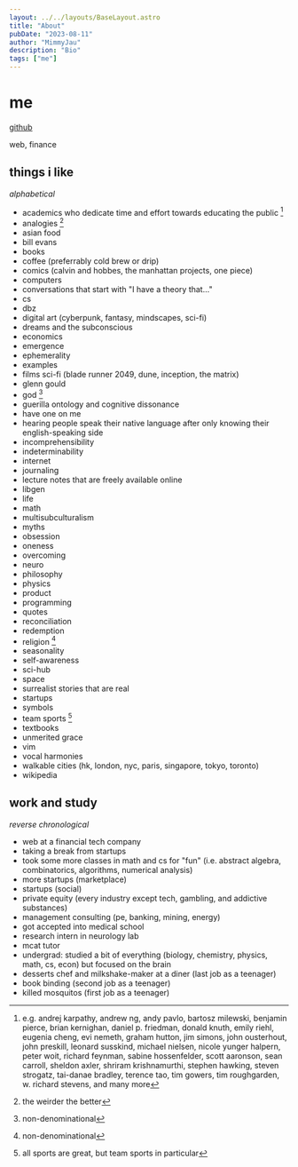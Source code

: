 ```yaml
---
layout: ../../layouts/BaseLayout.astro
title: "About"
pubDate: "2023-08-11"
author: "MimmyJau"
description: "Bio"
tags: ["me"]
---
```


# me

[github](https://www.github.com/mimmyjau)

web, finance

## things i like

_alphabetical_

- academics who dedicate time and effort towards educating the public [^academics]
- analogies [^analogies]
- asian food 
- bill evans
- books
- coffee (preferrably cold brew or drip)
- comics (calvin and hobbes, the manhattan projects, one piece)
- computers
- conversations that start with "I have a theory that..."
- cs
- dbz
- digital art (cyberpunk, fantasy, mindscapes, sci-fi)
- dreams and the subconscious
- economics
- emergence
- ephemerality
- examples
- films sci-fi (blade runner 2049, dune, inception, the matrix)
- glenn gould
- god [^nondenominational]
- guerilla ontology and cognitive dissonance
- have one on me
- hearing people speak their native language after only knowing their english-speaking side
- incomprehensibility
- indeterminability
- internet
- journaling
- lecture notes that are freely available online 
- libgen
- life
- math
- multisubculturalism 
- myths
- obsession
- oneness
- overcoming
- neuro
- philosophy
- physics
- product
- programming
- quotes
- reconciliation
- redemption
- religion [^nondenominational]
- seasonality
- self-awareness
- sci-hub
- space
- surrealist stories that are real
- startups
- symbols
- team sports [^sports]
- textbooks 
- unmerited grace
- vim
- vocal harmonies
- walkable cities (hk, london, nyc, paris, singapore, tokyo, toronto)
- wikipedia

[^academics]: e.g. andrej karpathy, andrew ng, andy pavlo, bartosz milewski, benjamin pierce, brian kernighan, daniel p. friedman, donald knuth, emily riehl, eugenia cheng, evi nemeth, graham hutton, jim simons, john ousterhout, john preskill, leonard susskind, michael nielsen, nicole yunger halpern, peter woit, richard feynman, sabine hossenfelder, scott aaronson, sean carroll, sheldon axler, shriram krishnamurthi, stephen hawking, steven strogatz, tai-danae bradley, terence tao, tim gowers, tim roughgarden, w. richard stevens, and many more
[^analogies]: the weirder the better
[^nondenominational]: non-denominational
[^sports]: all sports are great, but team sports in particular

## work and study

_reverse chronological_

- web at a financial tech company
- taking a break from startups
- took some more classes in math and cs for "fun" (i.e. abstract algebra, combinatorics, algorithms, numerical analysis)
- more startups (marketplace)
- startups (social)
- private equity (every industry except tech, gambling, and addictive substances)
- management consulting (pe, banking, mining, energy)
- got accepted into medical school
- research intern in neurology lab
- mcat tutor
- undergrad: studied a bit of everything (biology, chemistry, physics, math, cs, econ) but focused on the brain
- desserts chef and milkshake-maker at a diner (last job as a teenager)
- book binding (second job as a teenager)
- killed mosquitos (first job as a teenager) 
